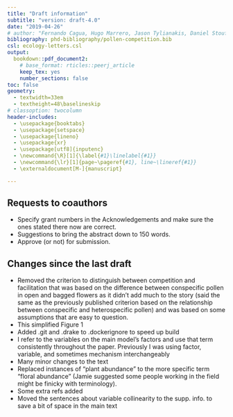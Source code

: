 ```yaml
---
title: "Draft information"
subtitle: "version: draft-4.0"
date: "2019-04-26"
# author: "Fernando Cagua, Hugo Marrero, Jason Tylianakis, Daniel Stouffer"
bibliography: phd-bibliography/pollen-competition.bib
csl: ecology-letters.csl
output:
  bookdown::pdf_document2:
    # base_format: rticles::peerj_article
    keep_tex: yes
    number_sections: false
toc: false
geometry: 
  - textwidth=33em
  - textheight=48\baselineskip
# classoption: twocolumn
header-includes:
  - \usepackage{booktabs}
  - \usepackage{setspace}
  - \usepackage{lineno}
  - \usepackage{xr}
  - \usepackage[utf8]{inputenc}
  - \newcommand{\R}[1]{\label{#1}\linelabel{#1}}
  - \newcommand{\lr}[1]{page~\pageref{#1}, line~\lineref{#1}}
  - \externaldocument[M-]{manuscript}

---
```


\onehalfspacing

## Requests to coauthors

* Specify grant numbers in the Acknowledgements and make sure the ones stated there now are correct. 
* Suggestions to bring the abstract down to 150 words.
* Approve (or not) for submission.

## Changes since the last draft

* Removed the criterion to distinguish between competition and facilitation that was based on the difference between conspecific pollen in open and bagged flowers as it didn't add much to the story (said the same as the previously published criterion based on the relationship between conspecific and heterospecific pollen) and was based on some assumptions that are easy to question.
* This simplified Figure 1
* Added .git and .drake to .dockerignore to speed up build
* I refer to the variables on the main model's factors and use that term consistently throughout the paper. Previously I was using factor, variable, and sometimes mechanism interchangeably
* Many minor changes to the text
* Replaced instances of "plant abundance" to the more specific term "floral abundance" (Jamie suggested some people working in the field might be finicky with terminology). 
* Some extra refs added
* Moved the sentences about variable collinearity to the supp. info. to save a bit of space in the main text

